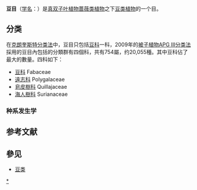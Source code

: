 {{Automatic taxobox 
| taxon = Fabales
| image =Lathyrus_latifolius_(pèsol_bord).jpg
| image_width = 250px
| image_caption = [[宽叶山黧豆|宽叶山黧豆]] ''Lathyrus latifolius''
| authority = [[Edward_Ffrench_Bromhead|Bromhead]]
| subdivision_ranks = [[科_(生物)|科]]
| subdivision = 
* [[豆科|豆科]] Fabaceae
* [[遠志科|遠志科]] Polygalaceae
* [[皂皮樹科|皂皮樹科]] Quillajaceae
* [[海人樹科|海人樹科]] Surianaceae
}}

'''豆目'''（[[学名|学名]]：{{lang|la|Fabales}}）是[[真双子叶植物|真双子叶植物]][[蔷薇类植物|蔷薇类植物]]之下[[豆类植物|豆类植物]]的一个目。

== 分类 ==
在[[克朗奎斯特分类法|克朗奎斯特分类法]]中，豆目只包括[[豆科|豆科]]一科，2009年的[[被子植物APG_III分类法|被子植物APG III分类法]]採用的豆目內包括的分類群有四個科{{r|apgiii}}，共有754屬，约20,055種{{r|APWeb Fabales}}。其中豆科佔了最大的數量。四科如下：
* [[豆科|豆科]] Fabaceae {{small|[[Lindl.|Lindl.]] (1836), nom. cons.}}
* [[遠志科|遠志科]] Polygalaceae {{small|[[Hoffmanns.|Hoffmanns.]] & [[Link|Link]] (1809), nom. cons.}}
* [[皂皮樹科|皂皮樹科]] Quillajaceae {{small|[[D.Don|D.Don]] (1831)}}
* [[海人樹科|海人樹科]] Surianaceae {{small|[[Arn.|Arn.]] (1834), nom. cons.}}

===种系发生学===
{{豆目支序分类法}}

== 参考文献 ==
{{reflist}}

== 參见 ==
* [[豆类|豆类]]

{{commons category|Fabales}}
{{Taxonbar|from=Q21878}}

[[Category:豆目|*]]


{{plant-stub}}
